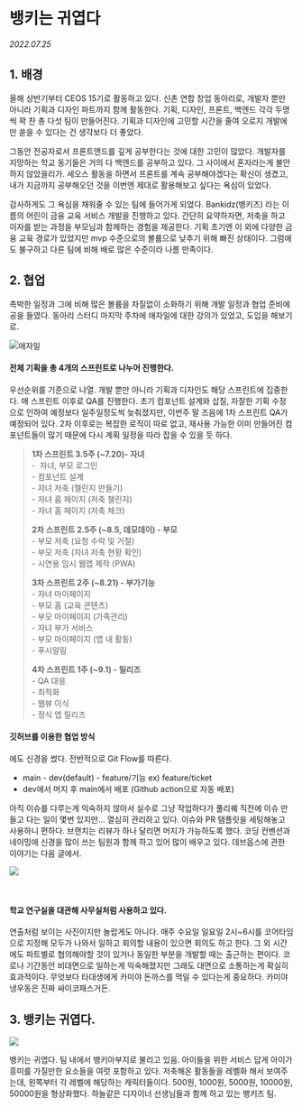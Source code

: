 
# 뱅키는 귀엽다

_2022.07.25_

## 1\. 배경

올해 상반기부터 CEOS 15기로 활동하고 있다. 신촌 연합 창업 동아리로, 개발자 뿐만 아니라 기획과 디자인 파트까지 함께 활동한다. 기획, 디자인, 프론트, 백엔드 각각 두명씩 꽉 찬 총 다섯 팀이 만들어진다. 기획과 디자인에 고민할 시간을 줄여 오로지 개발에만 쏟을 수 있다는 건 생각보다 더 좋았다.

그동안 전공자로서 프론트앤드를 깊게 공부한다는 것에 대한 고민이 많았다. 개발자를 지망하는 학교 동기들은 거의 다 백엔드를 공부하고 있다. 그 사이에서 혼자라는게 불안하지 않았을리가. 세오스 활동을 하면서 프론트를 계속 공부해야겠다는 확신이 생겼고, 내가 지금까지 공부해오던 것을 이번엔 제대로 활용해보고 싶다는 욕심이 있었다.

감사하게도 그 욕심을 채워줄 수 있는 팀에 들어가게 되었다. Bankidz(뱅키즈) 라는 이름의 어린이 금융 교육 서비스 개발을 진행하고 있다. 간단히 요약하자면, 저축을 하고 이자를 받는 과정을 부모님과 함께하는 경험을 제공한다. 기획 초기엔 이 외에 다양한 금융 교육 경로가 있었지만 mvp 수준으로의 볼륨으로 낮추기 위해 빠진 상태이다. 그럼에도 불구하고 다른 팀에 비해 배로 많은 수준이라 나름 만족이다.

## 2\. 협업

촉박한 일정과 그에 비해 많은 볼륨을 차질없이 소화하기 위해 개발 일정과 협업 준비에 공을 들였다. 동아리 스터디 마지막 주차에 애자일에 대한 강의가 있었고, 도입을 해보기로.

![애자일](https://img1.daumcdn.net/thumb/R1280x0/?scode=mtistory2&fname=https%3A%2F%2Fblog.kakaocdn.net%2Fdn%2Fcydggz%2FbtrIeLMvEwn%2FkImHaYyqKy9eNePC5EB360%2Fimg.png)

#### 전체 기획을 총 4개의 스프린트로 나누어 진행한다.

우선순위를 기준으로 나열. 개발 뿐만 아니라 기획과 디자인도 해당 스프린트에 집중한다. 매 스프린트 이후로 QA를 진행한다. 초기 컴포넌트 설계와 삽질, 자잘한 기획 수정으로 인하여 예정보다 일주일정도씩 늦춰졌지만, 이번주 말 즈음에 1차 스프린트 QA가 예정되어 있다. 2차 이후로는 복잡한 로직이 따로 없고, 재사용 가능한 이미 만들어진 컴포넌트들이 많기 때문에 다시 계획 일정을 따라 잡을 수 있을 듯 하다.

> **1차 스프린트 3.5주 (~7.20)- 자녀**  
> \-  자녀, 부모 로그인  
> \- 컴포넌트 설계  
> \- 자녀 저축 (챌린지 만들기)  
> \- 자녀 홈 페이지 (저축 챌린지)  
> \- 자녀 홈 페이지 (저축 체크)
>
> **2차 스프린트 2.5주 (~8.5, 데모데이) - 부모**  
> \- 부모 저축 (요청 수락 및 거절)  
> \- 부모 저축 (자녀 저축 현황 확인)  
> \- 시연용 임시 웹앱 제작 (PWA)
>
> **3차 스프린트 2주 (~8.21) - 부가기능**  
> \- 자녀 마이페이지  
> \- 부모 홈 (교육 콘텐츠)  
> \- 부모 마이페이지 (가족관리)  
> \- 자녀 부가 서비스  
> \- 부모 마이페이지 (앱 내 활동)  
> \- 푸시알림
>
> **4차 스프린트 1주 (~9.1) - 릴리즈**  
> \- QA 대응  
> \- 최적화  
> \- 웹뷰 이식  
> \- 정식 앱 릴리즈

#### 깃허브를 이용한 협업 방식

에도 신경을 썼다. 전반적으로 Git Flow를 따른다.

- main - dev(default) - feature/기능 ex) feature/ticket
- dev에서 머지 후 main에서 배포 (Github action으로 자동 배포)

아직 이슈를 다루는게 익숙하지 않아서 실수로 그냥 작업하다가 풀리퀘 직전에 이슈 만들고 다는 일이 몇번 있지만... 열심히 관리하고 있다. 이슈와 PR 탬플릿을 세팅해놓고 사용하니 편하다. 브랜치는 리뷰가 하나 달리면 머지가 가능하도록 했다. 코딩 컨벤션과 네이밍에 신경을 많이 쓰는 팀원과 함께 하고 있어 많이 배우고 있다. 데브옵스에 관한 이야기는 다음 글에서.

![](https://img1.daumcdn.net/thumb/R1280x0/?scode=mtistory2&fname=https%3A%2F%2Fblog.kakaocdn.net%2Fdn%2Fbi4YwQ%2FbtrIdDH1JH0%2Fh84zhQDg1MESFK716UCPT0%2Fimg.png)

<br />

#### 학교 연구실을 대관해 사무실처럼 사용하고 있다.

연출처럼 보이는 사진이지만 놀랍게도 아니다. 매주 수요일 일요일 2시~6시를 코어타임으로 지정해 모두가 나와서 일하고 회의할 내용이 있으면 회의도 하고 한다. 그 외 시간에도 파트별로 협의해야할 것이 있거나 동일한 부분을 개발할 때는 출근하는 편이다. 코로나 기간동안 비대면으로 일하는게 익숙해졌지만 그래도 대면으로 소통하는게 확실히 효과적이다. 무엇보다 타대생에게 카미야 돈까스를 먹일 수 있다는게 중요하다. 카미야 냉우동은 진짜 싸이코패스거든.

## 3\. 뱅키는 귀엽다.

![](https://img1.daumcdn.net/thumb/R1280x0/?scode=mtistory2&fname=https%3A%2F%2Fblog.kakaocdn.net%2Fdn%2FW88K4%2FbtrIdYL9DEy%2F3HDAPYej3hdbvP1IFA5KTk%2Fimg.png)

뱅키는 귀엽다. 팀 내에서 뱅키아부지로 불리고 있음. 아이들을 위한 서비스 답게 아이가 흥미를 가질만한 요소들을 여럿 포함하고 있다. 저축해온 활동들을 레벨화 해서 보여주는데, 왼쪽부터 각 레벨에 해당하는 캐릭터들이다. 500원, 1000원, 5000원, 10000원, 50000원을 형상화했다. 하늘같은 디자이너 선생님들과 함께 하고 있는 뱅키즈 팀.

<Comment />
